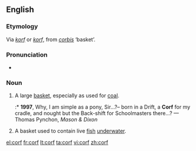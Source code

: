 ==English==

===Etymology===
Via {{etyl|gml}} ''[[korf]]'' or {{etyl|dum}} ''[[korf]]'', from {{etyl|la}} ''[[corbis]]'' ‘basket’.

===Pronunciation===
* {{IPA|/kɔːf/}}

===Noun===
{{en-noun|corves|pl2=''the obsolete'' {{defdate|17ᵗʰ C.}} '''[[corfes]]'''}}

# {{mining}} A large [[basket]], especially as used for [[coal]].
#:* '''1997''', Why, I am simple as a pony, Sir…?– born in a Drift, a '''Corf''' for my cradle, and nought but the Back-shift for Schoolmasters there…? — Thomas Pynchon, ''Mason & Dixon''
# A basket used to contain live [[fish]] [[underwater]].

[[el:corf]]
[[fr:corf]]
[[lt:corf]]
[[ta:corf]]
[[vi:corf]]
[[zh:corf]]